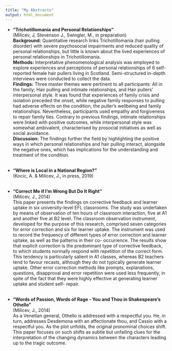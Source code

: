 ```yaml
---
title: "My Abstracts"
output: html_document
---
```


* **"Trichotillomania and Personal Relationships"**
<br>
(Milicev, J, Stevenson J., Swingler, M., in preparation)
<br>
**Background:** Quantitative research links Trichotillomania (hair pulling disorder) with severe psychosocial impairments and reduced quality of personal relationships, but little is known about the lived experiences of personal relationships in Trichotillomania.
<br>
**Methods:** Interpretative phenomenological analysis was employed to explore experiences and perceptions of personal relationships of 6 self-reported female hair pullers living in Scotland. Semi-structured in-depth interviews were conducted to collect the data. 
<br>
**Findings:** Three master themes were pertinent to all participants: All in the family; Hair pulling and intimate relationships, and Hair pullers’ interpersonal style. It was found that experiences of family crisis and isolation preceded the onset, while negative family responses to pulling had adverse effects on the condition, the puller’s wellbeing and family relationships. Nevertheless, participants used empathy and forgiveness to repair family ties. Contrary to previous findings, intimate relationships were linked with positive outcomes, while interpersonal style was somewhat ambivalent, characterised by prosocial initiatives as well as social avoidance.
<br>
**Discussion:** The findings further the field by highlighting the positive ways in which personal relationships and hair pulling interact, alongside the negative ones, which has implications for the understanding and treatment of the condition. 
<br><br>

* **"Where is Local in a National Region?"**
<br>
(Kocic, A. & Milicev, J., in press, 2019)
<br><br>

* **"Correct Me if I'm Wrong But Do It Right"**
<br>
(Milicev, J., 2014)
<br>
This paper presents the findings on corrective feedback and learner uptake in six university-level EFL classrooms. The study was undertaken by means of observation of ten hours of classroom interaction, five at A1 and another five at B2 level. The classroom observation instrument, developed for the purpose of this research, comprised seven categories for error correction and six for learner uptake. The instrument was used to record the frequency of different types of error correction and learner uptake, as well as the patterns in their co- occurrence. The results show that explicit correction is the predominant type of corrective feedback, to which students normally respond with repetition of the correct form. This tendency is particularly salient in A1 classes, whereas B2 teachers tend to favour recasts, although they do not typically generate learner uptake. Other error correction methods like prompts, explanations, questions, disapproval and error repetition were used less frequently, in spite of the fact that they were highly effective at generating learner uptake and student self- repair.
<br><br>

* **"Words of Passion, Words of Rage - You and Thou in Shakespeare's Othello"**
<br>
(Milicev, J., 2014)
<br>
As a Venetian general, Othello is addressed with a respectful you. He, in turn, addresses Desdemona with an affectionate thou, and Cassio with a respectful you. As the plot unfolds, the original pronominal choices shift. This paper focuses on such shifts as subtle but unfailing clues for the interpretation of the changing dynamics between the characters leading up to the tragic outcome.